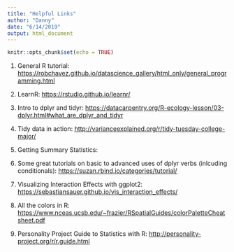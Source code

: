 ```yaml
---
title: "Helpful Links"
author: "Danny"
date: "6/14/2019"
output: html_document
---
```


```r
knitr::opts_chunk$set(echo = TRUE)
```

1. General R tutorial: [https://robchavez.github.io/datascience_gallery/html_only/general_programming.html](https://robchavez.github.io/datascience_gallery/html_only/general_programming.html)

2. LearnR: [https://rstudio.github.io/learnr/](https://rstudio.github.io/learnr/)

3. Intro to dplyr and tidyr: [https://datacarpentry.org/R-ecology-lesson/03-dplyr.html#what_are_dplyr_and_tidyr](https://datacarpentry.org/R-ecology-lesson/03-dplyr.html#what_are_dplyr_and_tidyr)

4. Tidy data in action: [http://varianceexplained.org/r/tidy-tuesday-college-major/](http://varianceexplained.org/r/tidy-tuesday-college-major/)

5. Getting Summary Statistics: 

6. Some great tutorials on basic to advanced uses of dplyr verbs (inlcuding conditionals): [https://suzan.rbind.io/categories/tutorial/](https://suzan.rbind.io/categories/tutorial/)

7. Visualizing Interaction Effects with ggplot2: [https://sebastiansauer.github.io/vis_interaction_effects/](https://sebastiansauer.github.io/vis_interaction_effects/)

8. All the colors in R: [https://www.nceas.ucsb.edu/~frazier/RSpatialGuides/colorPaletteCheatsheet.pdf](https://www.nceas.ucsb.edu/~frazier/RSpatialGuides/colorPaletteCheatsheet.pdf)

9. Personality Project Guide to Statistics with R: [http://personality-project.org/r/r.guide.html](http://personality-project.org/r/r.guide.html)
